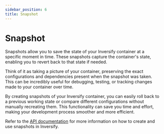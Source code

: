 ```yaml
---
sidebar_position: 6
title: Snapshot
---
```


# Snapshot

Snapshots allow you to save the state of your Inversify container at a specific moment in time. These snapshots capture the container's state, enabling you to revert back to that state if needed.

Think of it as taking a picture of your container, preserving the exact configurations and dependencies present when the snapshot was taken. This can be incredibly useful for debugging, testing, or tracking changes made to your container over time.

By creating snapshots of your Inversify container, you can easily roll back to a previous working state or compare different configurations without manually recreating them. This functionality can save you time and effort, making your development process smoother and more efficient.

Refer to the [API documentation](../api/container.mdx#snapshot) for more information on how to create and use snapshots in Inversify.
